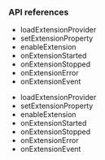 <PlatformWrapper platform="electron">

### API references

<ProductWrapper notAllowed = "voice-calling">

* <Link to="{{Global.API_REF_ELECTRON_ROOT}}/class_irtcengine.html#api_irtcengine_loadextensionprovider">loadExtensionProvider</Link>

* <Link to="{{Global.API_REF_ELECTRON_ROOT}}/class_irtcengine.html#api_irtcengine_setextensionproperty">setExtensionProperty</Link>

* <Link to="{{Global.API_REF_ELECTRON_ROOT}}/class_irtcengine.html#api_irtcengine_enableextension">enableExtension</Link>

* <Link to="{{Global.API_REF_ELECTRON_ROOT}}/class_irtcengineeventhandler.html#callback_irtcengineeventhandler_onextensionstarted">onExtensionStarted</Link>

* <Link to="{{Global.API_REF_ELECTRON_ROOT}}/class_irtcengineeventhandler.html#callback_irtcengineeventhandler_onextensionstopped">onExtensionStopped</Link>

* <Link to="{{Global.API_REF_ELECTRON_ROOT}}/class_irtcengineeventhandler.html#callback_irtcengineeventhandler_onextensionerror">onExtensionError</Link>

* <Link to="{{Global.API_REF_ELECTRON_ROOT}}/class_irtcengineeventhandler.html#callback_irtcengineeventhandler_onextensionevent">onExtensionEvent</Link>

</ProductWrapper>

<ProductWrapper product="voice-calling">

* <Link to="{{Global.API_REF_ELECTRON_ROOT_VOICE_SDK}}/class_irtcengine.html#api_irtcengine_loadextensionprovider">loadExtensionProvider</Link>

* <Link to="{{Global.API_REF_ELECTRON_ROOT_VOICE_SDK}}/class_irtcengine.html#api_irtcengine_setextensionproperty">setExtensionProperty</Link>

* <Link to="{{Global.API_REF_ELECTRON_ROOT_VOICE_SDK}}/class_irtcengine.html#api_irtcengine_enableextension">enableExtension</Link>

* <Link to="{{Global.API_REF_ELECTRON_ROOT_VOICE_SDK}}/class_irtcengineeventhandler.html#callback_irtcengineeventhandler_onextensionstarted">onExtensionStarted</Link>

* <Link to="{{Global.API_REF_ELECTRON_ROOT_VOICE_SDK}}/class_irtcengineeventhandler.html#callback_irtcengineeventhandler_onextensionstopped">onExtensionStopped</Link>

* <Link to="{{Global.API_REF_ELECTRON_ROOT_VOICE_SDK}}/class_irtcengineeventhandler.html#callback_irtcengineeventhandler_onextensionerror">onExtensionError</Link>

* <Link to="{{Global.API_REF_ELECTRON_ROOT_VOICE_SDK}}/class_irtcengineeventhandler.html#callback_irtcengineeventhandler_onextensionevent">onExtensionEvent</Link>
</ProductWrapper>

</PlatformWrapper>
